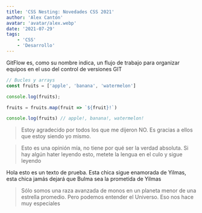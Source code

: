 ```yaml
---
title: 'CSS Nesting: Novedades CSS 2021'
author: 'Alex Cantón'
avatar: 'avatar/alex.webp'
date: '2021-07-29'
tags:
    - 'CSS'
    - 'Desarrollo'
---
```



GitFlow es, como su nombre indica, un flujo de trabajo para organizar equipos en el uso del control de versiones GIT

```js
// Bucles y arrays
const fruits = ['apple', 'banana', 'watermelon']

console.log(fruits);

fruits = fruits.map(fruit => `${fruit}!`)

console.log(fruits) // apple!, banana!, watermelon!
```

<Blockquote author="Albert Einstein">
    Estoy agradecido por todos los que me dijeron NO. Es gracias a ellos que estoy siendo yo mismo.
</Blockquote>


<Blockquote>
    Esto es una opinión mía, no tiene por qué ser la verdad absoluta. Si hay algún hater leyendo esto, metete la lengua en el culo y sigue leyendo
</Blockquote>

Hola esto es un texto de prueba. Esta chica sigue enamorada de Yilmas, esta chica jamás dejará que Bulma sea la prometida de Yilmas

<Blockquote author="Stephen Hawkings">
    Sólo somos una raza avanzada de monos en un planeta menor de una estrella promedio. Pero podemos entender el Universo. Eso nos hace muy especiales
</Blockquote>